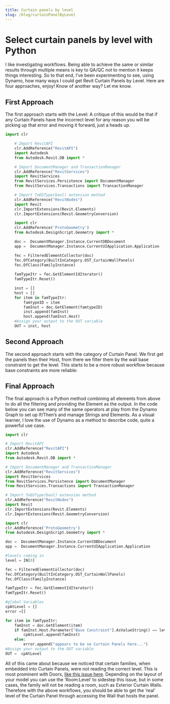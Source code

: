 ```yaml
---
title: Curtain panels by level
slug: /blog/curtainPanelByLevel
---
```


# Select curtain panels by level with Python 
I like investigating workflows. Being able to achieve the same or similar results through multiple means is key to QA/QC not to mention it keeps things interesting. So to that end, I’ve been experimenting to see, using Dynamo, how many ways I could get Revit Curtain Panels by Level. Here are four approaches, enjoy! Know of another way? Let me know.

## First Approach
The first approach starts with the Level: A critique of this would be that if any Curtain Panels have the incorrect level for any reason you will be picking up that error and moving it forward, just a heads up.

```python
import clr

    # Import RevitAPI
    clr.AddReference("RevitAPI")
    import Autodesk
    from Autodesk.Revit.DB import *

    # Import DocumentManager and TransactionManager
    clr.AddReference("RevitServices")
    import RevitServices
    from RevitServices.Persistence import DocumentManager
    from RevitServices.Transactions import TransactionManager

    # Import ToDSType(bool) extension method
    clr.AddReference("RevitNodes")
    import Revit
    clr.ImportExtensions(Revit.Elements)
    clr.ImportExtensions(Revit.GeometryConversion)

    import clr
    clr.AddReference('ProtoGeometry')
    from Autodesk.DesignScript.Geometry import *

    doc =  DocumentManager.Instance.CurrentDBDocument
    app =  DocumentManager.Instance.CurrentUIApplication.Application

    fec = FilteredElementCollector(doc)
    fec.OfCategory(BuiltInCategory.OST_CurtainWallPanels)
    fec.OfClass(FamilyInstance)
    
    famTypeItr = fec.GetElementIdIterator()
    famTypeItr.Reset()

    inst = []
    host = []
    for item in famTypeItr:
        famtypeID = item
        famInst = doc.GetElement(famtypeID)
        inst.append(famInst)
        host.append(famInst.Host)   
    #Assign your output to the OUT variable
    OUT = inst, host
```

## Second Approach
The second approach starts with the category of Curtain Panel. We first get the panels then their Host, from there we filter them by the wall base constraint to get the level. This starts to be a more robust workflow because base constraints are more reliable:

## Final Approach
The final approach is a Python method combining all elements from above to do all the filtering and providing the Element as the output. In the code below you can see many of the same operators at play from the Dynamo Graph to set up If/Then’s and manage Strings and Elements. As a visual learner, I love the use of Dynamo as a method to describe code, quite a powerful use case.

```python
import clr

# Import RevitAPI
clr.AddReference("RevitAPI")
import Autodesk
from Autodesk.Revit.DB import *

# Import DocumentManager and TransactionManager
clr.AddReference("RevitServices")
import RevitServices
from RevitServices.Persistence import DocumentManager
from RevitServices.Transactions import TransactionManager

# Import ToDSType(bool) extension method
clr.AddReference("RevitNodes")
import Revit
clr.ImportExtensions(Revit.Elements)
clr.ImportExtensions(Revit.GeometryConversion)

import clr
clr.AddReference('ProtoGeometry')
from Autodesk.DesignScript.Geometry import *

doc =  DocumentManager.Instance.CurrentDBDocument
app =  DocumentManager.Instance.CurrentUIApplication.Application

#levels coming in
level = IN[0]

fec = FilteredElementCollector(doc)
fec.OfCategory(BuiltInCategory.OST_CurtainWallPanels)
fec.OfClass(FamilyInstance)

famTypeItr = fec.GetElementIdIterator()
famTypeItr.Reset()

#global Variables
cpAtLevel = []
error =[]

for item in famTypeItr:
    famInst = doc.GetElement(item)
    if famInst.Host.Parameter["Base Constraint"].AsValueString() == level.Name.ToString():
        cpAtLevel.append(famInst)
    else:
        error.append("appears to be no Curtain Panels here...")
#Assign your output to the OUT variable
OUT =  cpAtLevel
```

All of this came about because we noticed that certain families, when embedded into Curtain Panels, were not reading the correct level. This is most prominent with Doors, [like this issue here](https://bimchapters.blogspot.com/2018/02/curtain-wall-door-schedules-on-wrong.html). Depending on the layout of your model you can use the ‘Room:Level’ to sidestep this issue, but in some cases, the family will not be reading a room, such as Exterior Curtain Walls. Therefore with the above workflows, you should be able to get the ‘real’ level of the Curtain Panel through accessing the Wall that hosts the panel.